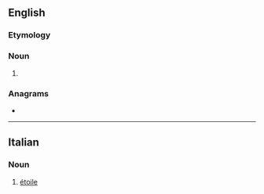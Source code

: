 {{also|étoile|étoilé}}
==English==

===Etymology===
{{etyl|fr|en}} {{m|fr|étoile}}

===Noun===
{{en-noun}}

# {{lb|en|heraldry}} {{alternative form of|en|estoile}}

{{Webster 1913}}

===Anagrams===
* {{anagrams|en|a=eeilot|teleio-}}

----

==Italian==

===Noun===
{{it-noun|m|g2=f|-}}

# [[étoile]]